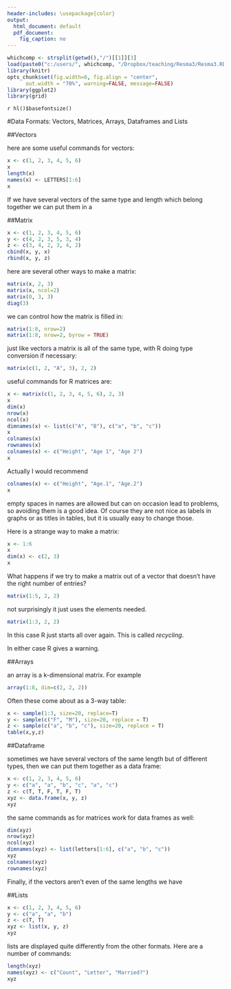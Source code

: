---
header-includes: \usepackage{color}
output:
  html_document: default
  pdf_document:
    fig_caption: no
---

<style>
table, th, td { text-align:right; }
th, td {padding: 10px;}
</style>

```{r, echo=FALSE, warning=FALSE, message=FALSE}
whichcomp <- strsplit(getwd(),"/")[[1]][3]
load(paste0("c:/users/", whichcomp, "/Dropbox/teaching/Resma3/Resma3.RData"))
library(knitr)
opts_chunk$set(fig.width=6, fig.align = "center", 
      out.width = "70%", warning=FALSE, message=FALSE)
library(ggplot2)
library(grid)
```
`r hl()$basefontsize()`

#Data Formats: Vectors, Matrices, Arrays, Dataframes and Lists

##Vectors

here are some useful commands for vectors:

```{r}
x <- c(1, 2, 3, 4, 5, 6)
x
length(x)
names(x) <- LETTERS[1:6]
x
```

If we have several vectors of the same type and length which belong together we can put them in a 

##Matrix

```{r}
x <- c(1, 2, 3, 4, 5, 6)
y <- c(4, 2, 3, 5, 3, 4)
z <- c(3, 4, 2, 3, 4, 2)
cbind(x, y, x)
rbind(x, y, z)
```

here are several other ways to make a matrix:

```{r}
matrix(x, 2, 3)
matrix(x, ncol=2)
matrix(0, 3, 3)
diag(3)
```

we can control how the matrix is filled in:

```{r}
matrix(1:8, nrow=2)
matrix(1:8, nrow=2, byrow = TRUE)
```

just like vectors a matrix is all of the same type, with R doing type conversion if necessary:

```{r}
matrix(c(1, 2, "A", 3), 2, 2)
```

useful commands for R matrices are:

```{r}
x <- matrix(c(1, 2, 3, 4, 5, 6), 2, 3)
x
dim(x)
nrow(x)
ncol(x)
dimnames(x) <- list(c("A", "B"), c("a", "b", "c"))
x
colnames(x)
rownames(x)
colnames(x) <- c("Height", "Age 1", "Age 2")
x
```

Actually I would recommend

```{r}
colnames(x) <- c("Height", "Age.1", "Age.2")
x
```

empty spaces in names are allowed but can on occasion lead to problems, so avoiding them is a good idea. Of course they are not nice as labels in graphs or as titles in tables, but it is usually easy to change those.

Here is a strange way to make a matrix:

```{r}
x <- 1:6
x
dim(x) <- c(2, 3)
x
```


What happens if we try to make a matrix out of a vector that doesn't have the right number of entries?

```{r warning=TRUE}
matrix(1:5, 2, 2)
```

not surprisingly it just uses the elements needed.

```{r warning=TRUE}
matrix(1:3, 2, 2)
```

In this case R just starts all over again. This is called *recycling*.

In either case R gives a warning.

##Arrays

an array is a k-dimensional matrix. For example

```{r}
array(1:8, dim=c(2, 2, 2))
```

Often these come about as a 3-way table: 

```{r}
x <- sample(1:3, size=20, replace=T)
y <- sample(c("F", "M"), size=20, replace = T)
z <- sample(c("a", "b", "c"), size=20, replace = T)
table(x,y,z)
```


##Dataframe

sometimes we have several vectors of the same length but of different types, then we can put them together as a data frame:

```{r}
x <- c(1, 2, 3, 4, 5, 6)
y <- c("a", "a", "b", "c", "a", "c")
z <- c(T, T, F, T, F, T)
xyz <- data.frame(x, y, z)
xyz
```

the same commands as for matrices work for data frames as well:

```{r}
dim(xyz)
nrow(xyz)
ncol(xyz)
dimnames(xyz) <- list(letters[1:6], c("a", "b", "c"))
xyz
colnames(xyz)
rownames(xyz)
```

Finally, if the vectors aren't even of the same lengths we have

##Lists

```{r}
x <- c(1, 2, 3, 4, 5, 6)
y <- c("a", "a", "b")
z <- c(T, T)
xyz <- list(x, y, z)
xyz
```

lists are displayed quite differently from the other formats. Here are a number of commands:

```{r}
length(xyz)
names(xyz) <- c("Count", "Letter", "Married?")
xyz
```


